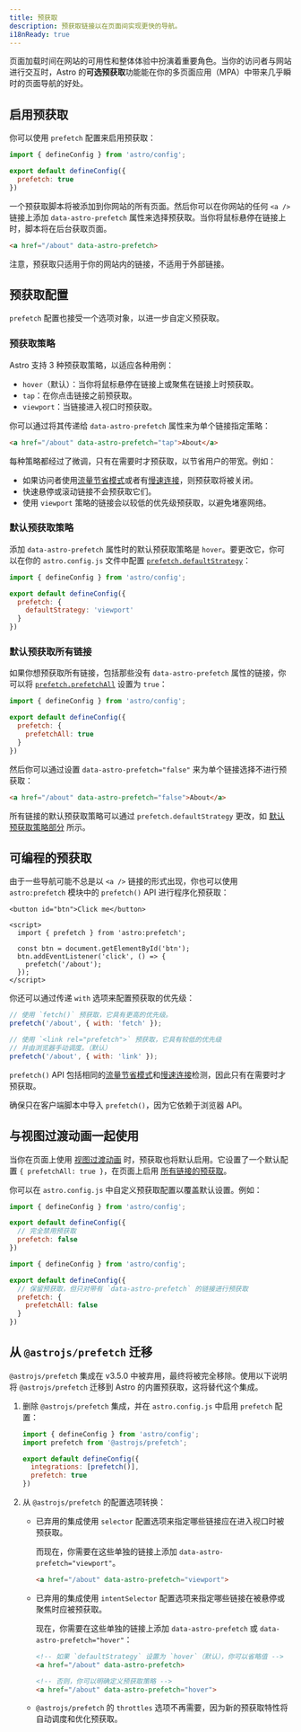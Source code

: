 ```yaml
---
title: 预获取
description: 预获取链接以在页面间实现更快的导航。
i18nReady: true
---
```


页面加载时间在网站的可用性和整体体验中扮演着重要角色。当你的访问者与网站进行交互时，Astro 的**可选预获取**功能能在你的多页面应用（MPA）中带来几乎瞬时的页面导航的好处。

## 启用预获取

你可以使用 `prefetch` 配置来启用预获取：

```js title="astro.config.js" ins={4}
import { defineConfig } from 'astro/config';

export default defineConfig({
  prefetch: true
})
```

一个预获取脚本将被添加到你网站的所有页面。然后你可以在你网站的任何 `<a />` 链接上添加 `data-astro-prefetch` 属性来选择预获取。当你将鼠标悬停在链接上时，脚本将在后台获取页面。

```html
<a href="/about" data-astro-prefetch>
```

注意，预获取只适用于你的网站内的链接，不适用于外部链接。

## 预获取配置

`prefetch` 配置也接受一个选项对象，以进一步自定义预获取。

### 预获取策略

Astro 支持 3 种预获取策略，以适应各种用例：

- `hover`（默认）：当你将鼠标悬停在链接上或聚焦在链接上时预获取。
- `tap`：在你点击链接之前预获取。
- `viewport`：当链接进入视口时预获取。

你可以通过将其传递给 `data-astro-prefetch` 属性来为单个链接指定策略：

```html
<a href="/about" data-astro-prefetch="tap">About</a>
```

每种策略都经过了微调，只有在需要时才预获取，以节省用户的带宽。例如：

- 如果访问者使用[流量节省模式](https://developer.mozilla.org/zh-CN/docs/Web/API/NetworkInformation/saveData)或者有[慢速连接](https://developer.mozilla.org/en-US/docs/Web/API/NetworkInformation/effectiveType)，则预获取将被关闭。
- 快速悬停或滚动链接不会预获取它们。
- 使用 `viewport` 策略的链接会以较低的优先级预获取，以避免堵塞网络。

### 默认预获取策略

添加 `data-astro-prefetch` 属性时的默认预获取策略是 `hover`。要更改它，你可以在你的 `astro.config.js` 文件中配置 [`prefetch.defaultStrategy`](/zh-cn/reference/configuration-reference/#prefetchdefaultstrategy)：

```js title="astro.config.js" ins={4-6}
import { defineConfig } from 'astro/config';

export default defineConfig({
  prefetch: {
    defaultStrategy: 'viewport'
  }
})
```

### 默认预获取所有链接

如果你想预获取所有链接，包括那些没有 `data-astro-prefetch` 属性的链接，你可以将 [`prefetch.prefetchAll`](/zh-cn/reference/configuration-reference/#prefetchprefetchall) 设置为 `true`：

```js title="astro.config.js" ins={4-6}
import { defineConfig } from 'astro/config';

export default defineConfig({
  prefetch: {
    prefetchAll: true
  }
})
```

然后你可以通过设置 `data-astro-prefetch="false"` 来为单个链接选择不进行预获取：

```html
<a href="/about" data-astro-prefetch="false">About</a>
```

所有链接的默认预获取策略可以通过 `prefetch.defaultStrategy` 更改，如 [默认预获取策略部分](#默认预获取策略) 所示。

## 可编程的预获取

由于一些导航可能不总是以 `<a />` 链接的形式出现，你也可以使用 `astro:prefetch` 模块中的 `prefetch()` API 进行程序化预获取：

```astro
<button id="btn">Click me</button>

<script>
  import { prefetch } from 'astro:prefetch';

  const btn = document.getElementById('btn');
  btn.addEventListener('click', () => {
    prefetch('/about');
  });
</script>
```

你还可以通过传递 `with` 选项来配置预获取的优先级：

```js
// 使用 `fetch()` 预获取，它具有更高的优先级。
prefetch('/about', { with: 'fetch' });

// 使用 `<link rel="prefetch">` 预获取，它具有较低的优先级
// 并由浏览器手动调度。（默认）
prefetch('/about', { with: 'link' });
```

`prefetch()` API 包括相同的[流量节省模式](https://developer.mozilla.org/zh-CN/docs/Web/API/NetworkInformation/saveData)和[慢速连接](https://developer.mozilla.org/en-US/docs/Web/API/NetworkInformation/effectiveType)检测，因此只有在需要时才预获取。

确保只在客户端脚本中导入 `prefetch()`，因为它依赖于浏览器 API。

## 与视图过渡动画一起使用

当你在页面上使用 [视图过渡动画](/zh-cn/guides/view-transitions/) 时，预获取也将默认启用。它设置了一个默认配置 `{ prefetchAll: true }`，在页面上启用 [所有链接的预获取](#默认预获取所有链接)。

你可以在 `astro.config.js` 中自定义预获取配置以覆盖默认设置。例如：
  
```js title="astro.config.js"
import { defineConfig } from 'astro/config';

export default defineConfig({
  // 完全禁用预获取
  prefetch: false
})
```

```js title="astro.config.js"
import { defineConfig } from 'astro/config';

export default defineConfig({
  // 保留预获取，但只对带有 `data-astro-prefetch` 的链接进行预获取
  prefetch: {
    prefetchAll: false
  }
})
```

## 从 `@astrojs/prefetch` 迁移

`@astrojs/prefetch` 集成在 v3.5.0 中被弃用，最终将被完全移除。使用以下说明将 `@astrojs/prefetch` 迁移到 Astro 的内置预获取，这将替代这个集成。

1. 删除 `@astrojs/prefetch` 集成，并在 `astro.config.js` 中启用 `prefetch` 配置：

    ```js title="astro.config.js" ins={6} del={2,5}
    import { defineConfig } from 'astro/config';
    import prefetch from '@astrojs/prefetch';

    export default defineConfig({
      integrations: [prefetch()],
      prefetch: true
    })
    ```

2. 从 `@astrojs/prefetch` 的配置选项转换：

    - 已弃用的集成使用 `selector` 配置选项来指定哪些链接应在进入视口时被预获取。
    
      而现在，你需要在这些单独的链接上添加 `data-astro-prefetch="viewport"`。

      ```html
      <a href="/about" data-astro-prefetch="viewport">
      ```

    - 已弃用的集成使用 `intentSelector` 配置选项来指定哪些链接在被悬停或聚焦时应被预获取。
    
      现在，你需要在这些单独的链接上添加 `data-astro-prefetch` 或 `data-astro-prefetch="hover"`：

      ```html
      <!-- 如果 `defaultStrategy` 设置为 `hover`（默认），你可以省略值 -->
      <a href="/about" data-astro-prefetch>

      <!-- 否则，你可以明确定义预获取策略 -->
      <a href="/about" data-astro-prefetch="hover">
      ```

    - `@astrojs/prefetch` 的 `throttles` 选项不再需要，因为新的预获取特性将自动调度和优化预获取。